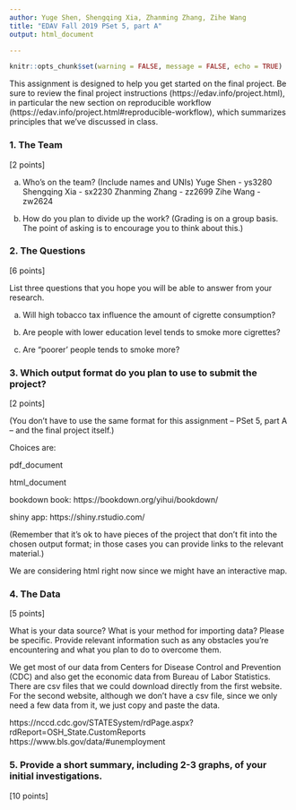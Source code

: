 ```yaml
---
author: Yuge Shen, Shengqing Xia, Zhanming Zhang, Zihe Wang
title: "EDAV Fall 2019 PSet 5, part A"
output: html_document

---
```

```r
knitr::opts_chunk$set(warning = FALSE, message = FALSE, echo = TRUE)
```

This assignment is designed to help you get started on the final project. Be sure to review the final project instructions (https://edav.info/project.html), in particular the new section on reproducible workflow (https://edav.info/project.html#reproducible-workflow), which summarizes principles that we've discussed in class.
    
### 1. The Team

[2 points]

a) Who's on the team? (Include names and UNIs)
Yuge Shen - ys3280
Shengqing Xia - sx2230
Zhanming Zhang - zz2699
Zihe Wang - zw2624

b) How do you plan to divide up the work? (Grading is on a group basis. The point of asking is to encourage you to think about this.)



### 2. The Questions

[6 points]

List three questions that you hope you will be able to answer from your research.

a) Will high tobacco tax influence the amount of cigrette consumption?

b) Are people with lower education level tends to smoke more cigrettes?

c) Are "poorer' people tends to smoke more?

### 3. Which output format do you plan to use to submit the project? 

[2 points]

(You don't have to use the same format for this assignment -- PSet 5, part A -- and the final project itself.)

Choices are:

pdf_document  

html_document  

bookdown book: https://bookdown.org/yihui/bookdown/

shiny app: https://shiny.rstudio.com/  


(Remember that it's ok to have pieces of the project that don't fit into the chosen output format; in those cases you can provide links to the relevant material.)

We are considering html right now since we might have an interactive map.

### 4. The Data

[5 points]

What is your data source?  What is your method for importing data? Please be specific. Provide relevant information such as any obstacles you're encountering and what you plan to do to overcome them.

We get most of our data from Centers for Disease Control and Prevention (CDC) and also get the economic data from Bureau of Labor Statistics. There are csv files that we could download directly from the first website. For the second website, although we don't have a csv file, since we only need a few data from it, we just copy and paste the data.

https://nccd.cdc.gov/STATESystem/rdPage.aspx?rdReport=OSH_State.CustomReports
https://www.bls.gov/data/#unemployment



### 5. Provide a short summary, including 2-3 graphs, of your initial investigations. 

[10 points]
